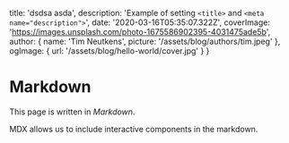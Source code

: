 
  title: 'dsdsa asda',
  description: 'Example of setting `<title>` and `<meta name="description">`',
  date: '2020-03-16T05:35:07.322Z',
  coverImage: 'https://images.unsplash.com/photo-1675586902395-4031475ade5b',
  author: {
    name: 'Tim Neutkens',
    picture: '/assets/blog/authors/tim.jpeg'
  },
  ogImage: {
    url: '/assets/blog/hello-world/cover.jpg'
  }
}


# Markdown

This page is written in _Markdown_.

MDX allows us to include interactive components in the markdown.
